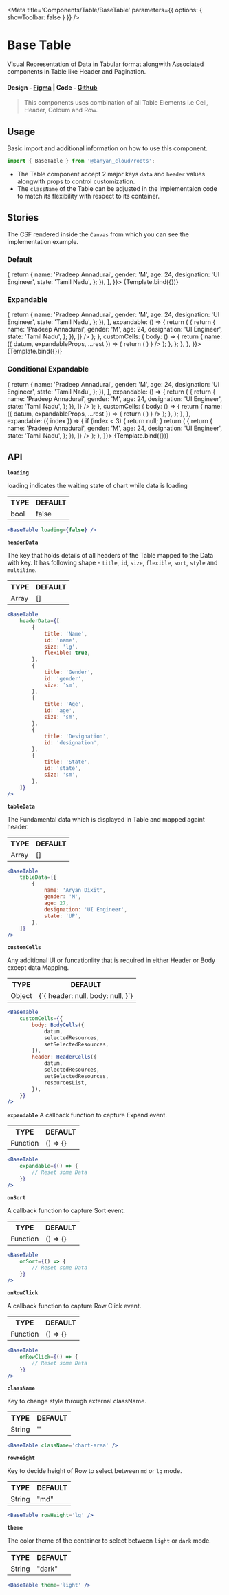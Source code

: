 
<Meta title='Components/Table/BaseTable' parameters={{ options: { showToolbar: false } }} />


# Base Table

Visual Representation of Data in Tabular format alongwith Associated components in Table like Header and Pagination.

#### Design - [Figma](https://www.figma.com/file/e9opoAtQHBo4vFd6u0Co98/Component-Library?type=design&node-id=1-5&mode=design&t=tXbQWENNIzmFNTVU-0) | Code - [Github](https://github.com/banyandata-cloud/roots/tree/main/components/table)

> This components uses combination of all Table Elements i.e Cell, Header, Coloum and Row.

## Usage

Basic import and additional information on how to use this component.

```js
import { BaseTable } from '@banyan_cloud/roots';
```

- The Table component accept 2 major keys `data` and `header` values alongwith props to control customization.
- The `className` of the Table can be adjusted in the implementaion code to match its flexibility with respect to its container.

## Stories

The CSF rendered inside the `Canvas` from which you can see the implementation example.

### Default

<Canvas>
	<Story
		name='Default'
		args={{
			headerData: [
				{
					title: 'Name',
					id: 'name',
					size: 'lg',
					flexible: true,
				},
				{
					title: 'Gender',
					id: 'gender',
					size: 'sm',
				},
				{
					title: 'Age',
					id: 'age',
					size: 'sm',
				},
				{
					title: 'Designation',
					id: 'designation',
					fallbackValue: 'NA',
				},
				{
					title: 'State',
					id: 'state',
					size: 'sm',
				},
			],
			tableData: [
				{
					name: 'Aryan Dixit',
					gender: 'M',
					age: 27,
					designation: 'UI Engineer',
					state: 'Uttar Pradesh',
				},
				{
					name: 'Jaidev Singh Bhui',
					gender: 'M',
					age: 23,
					designation: null,
					state: 'Delhi',
				},
				...[...Array(30).keys()].map(() => {
					return {
						name: 'Pradeep Annadurai',
						gender: 'M',
						age: 24,
						designation: 'UI Engineer',
						state: 'Tamil Nadu',
					};
				}),
			],
		}}>
		{Template.bind({})}
	</Story>
</Canvas>

### Expandable

<Canvas>
	<Story
		name='Expandable'
		args={{
			headerData: [
				{
					title: 'Name',
					id: 'name',
					size: 'lg',
					flexible: true,
				},
				{
					title: 'Gender',
					id: 'gender',
					size: 'sm',
				},
				{
					title: 'Age',
					id: 'age',
					size: 'sm',
				},
				{
					title: 'Designation',
					id: 'designation',
				},
				{
					title: 'State',
					id: 'state',
					size: 'sm',
				},
			],
			tableData: [
				{
					name: 'Aryan Dixit',
					gender: 'M',
					age: 27,
					designation: 'UI Engineer',
					state: 'Uttar Pradesh',
				},
				{
					name: 'Jaidev Singh Bhui',
					gender: 'M',
					age: 23,
					designation: 'UI Engineer',
					state: 'Delhi',
				},
				...[...Array(30).keys()].map(() => {
					return {
						name: 'Pradeep Annadurai',
						gender: 'M',
						age: 24,
						designation: 'UI Engineer',
						state: 'Tamil Nadu',
					};
				}),
			],
			expandable: () => {
				return (
					<BaseTable
						headerData={[
							{
								title: 'Name',
								id: 'name',
								size: 'lg',
								flexible: true,
							},
							{
								title: 'Gender',
								id: 'gender',
								size: 'sm',
							},
							{
								title: 'Age',
								id: 'age',
								size: 'sm',
							},
							{
								title: 'Designation',
								id: 'designation',
							},
							{
								title: 'State',
								id: 'state',
								size: 'sm',
							},
						]}
						tableData={[
							{
								name: 'Aryan Dixit',
								gender: 'M',
								age: 27,
								designation: 'UI Engineer',
								state: 'Uttar Pradesh',
							},
							{
								name: 'Jaidev Singh Bhui',
								gender: 'M',
								age: 23,
								designation: 'UI Engineer',
								state: 'Delhi',
							},
							...[...Array(30).keys()].map(() => {
								return {
									name: 'Pradeep Annadurai',
									gender: 'M',
									age: 24,
									designation: 'UI Engineer',
									state: 'Tamil Nadu',
								};
							}),
						]}
					/>
				);
			},
			customCells: {
				body: () => {
					return {
						name: ({ datum, expandableProps, ...rest }) => {
							return (
								<TableCellV2
									{...rest}
									component3={
										!expandableProps?.disabled && (
											<Button
												{...expandableProps}
												// eslint-disable-next-line no-underscore-dangle
												title={
													expandableProps?._expanded
														? 'Collapse'
														: 'Expand'
												}
												size='auto'
											/>
										)
									}
								/>
							);
						},
					};
				},
			},
		}}>
		{Template.bind({})}
	</Story>
</Canvas>

### Conditional Expandable

<Canvas>
	<Story
		name='Conditional Expandable'
		args={{
			headerData: [
				{
					title: 'Name',
					id: 'name',
					size: 'lg',
					flexible: true,
				},
				{
					title: 'Gender',
					id: 'gender',
					size: 'sm',
				},
				{
					title: 'Age',
					id: 'age',
					size: 'sm',
				},
				{
					title: 'Designation',
					id: 'designation',
				},
				{
					title: 'State',
					id: 'state',
					size: 'sm',
				},
			],
			tableData: [
				{
					name: 'Aryan Dixit',
					gender: 'M',
					age: 27,
					designation: 'UI Engineer',
					state: 'Uttar Pradesh',
				},
				{
					name: 'Jaidev Singh Bhui',
					gender: 'M',
					age: 23,
					designation: 'UI Engineer',
					state: 'Delhi',
				},
				...[...Array(30).keys()].map(() => {
					return {
						name: 'Pradeep Annadurai',
						gender: 'M',
						age: 24,
						designation: 'UI Engineer',
						state: 'Tamil Nadu',
					};
				}),
			],
			expandable: () => {
				return (
					<BaseTable
						headerData={[
							{
								title: 'Name',
								id: 'name',
								size: 'lg',
								flexible: true,
							},
							{
								title: 'Gender',
								id: 'gender',
								size: 'sm',
							},
							{
								title: 'Age',
								id: 'age',
								size: 'sm',
							},
							{
								title: 'Designation',
								id: 'designation',
							},
							{
								title: 'State',
								id: 'state',
								size: 'sm',
							},
						]}
						tableData={[
							{
								name: 'Jaidev Singh Bhui',
								gender: 'M',
								age: 23,
								designation: 'UI Engineer',
								state: 'Delhi',
							},
							...[...Array(30).keys()].map(() => {
								return {
									name: 'Pradeep Annadurai',
									gender: 'M',
									age: 24,
									designation: 'UI Engineer',
									state: 'Tamil Nadu',
								};
							}),
						]}
					/>
				);
			},
			customCells: {
				body: () => {
					return {
						name: ({ datum, expandableProps, ...rest }) => {
							return (
								<TableCellV2
									{...rest}
									component3={
										!expandableProps?.disabled && (
											<Button
												{...expandableProps}
												// eslint-disable-next-line no-underscore-dangle
												title={
													expandableProps?._expanded
														? 'Collapse'
														: 'Expand'
												}
												size='auto'
											/>
										)
									}
								/>
							);
						},
					};
				},
			},
			expandable: ({ index }) => {
				if (index < 3) {
					return null;
				}
				return (
					<BaseTable
						headerData={[
							{
								title: 'Name',
								id: 'name',
								size: 'lg',
								flexible: true,
							},
							{
								title: 'Gender',
								id: 'gender',
								size: 'sm',
							},
							{
								title: 'Age',
								id: 'age',
								size: 'sm',
							},
							{
								title: 'Designation',
								id: 'designation',
							},
							{
								title: 'State',
								id: 'state',
								size: 'sm',
							},
						]}
						tableData={[
							{
								name: 'Aryan Dixit',
								gender: 'M',
								age: 27,
								designation: 'UI Engineer',
								state: 'Uttar Pradesh',
							},
							{
								name: 'Jaidev Singh Bhui',
								gender: 'M',
								age: 23,
								designation: 'UI Engineer',
								state: 'Delhi',
							},
							...[...Array(30).keys()].map(() => {
								return {
									name: 'Pradeep Annadurai',
									gender: 'M',
									age: 24,
									designation: 'UI Engineer',
									state: 'Tamil Nadu',
								};
							}),
						]}
					/>
				);
			},
		}}>
		{Template.bind({})}
	</Story>
</Canvas>

## API

**`loading`**

loading indicates the waiting state of chart while data is loading

<table style={{ width: '100%' }}>
	<tr>
		<th style={{ textAlign: 'left', width: '50%' }}>TYPE</th>
		<th style={{ textAlign: 'left', width: '50%' }}>DEFAULT</th>
	</tr>
	<tr>
		<td>bool</td>
		<td>false</td>
	</tr>
</table>

```jsx
<BaseTable loading={false} />
```

**`headerData`**

The key that holds details of all headers of the Table mapped to the Data with key.
It has following shape - `title`, `id`, `size`, `flexible`, `sort`, `style` and `multiline`.

<table style={{ width: '100%' }}>
	<tr>
		<th style={{ textAlign: 'left', width: '50%' }}>TYPE</th>
		<th style={{ textAlign: 'left', width: '50%' }}>DEFAULT</th>
	</tr>
	<tr>
		<td>Array</td>
		<td>[]</td>
	</tr>
</table>

```jsx
<BaseTable
	headerData={[
		{
			title: 'Name',
			id: 'name',
			size: 'lg',
			flexible: true,
		},
		{
			title: 'Gender',
			id: 'gender',
			size: 'sm',
		},
		{
			title: 'Age',
			id: 'age',
			size: 'sm',
		},
		{
			title: 'Designation',
			id: 'designation',
		},
		{
			title: 'State',
			id: 'state',
			size: 'sm',
		},
	]}
/>
```

**`tableData`**

The Fundamental data which is displayed in Table and mapped againt header.

<table style={{ width: '100%' }}>
	<tr>
		<th style={{ textAlign: 'left', width: '50%' }}>TYPE</th>
		<th style={{ textAlign: 'left', width: '50%' }}>DEFAULT</th>
	</tr>
	<tr>
		<td>Array</td>
		<td>[]</td>
	</tr>
</table>

```jsx
<BaseTable
	tableData={[
		{
			name: 'Aryan Dixit',
			gender: 'M',
			age: 27,
			designation: 'UI Engineer',
			state: 'UP',
		},
	]}
/>
```

**`customCells`**

Any additional UI or funcationlity that is required in either Header or Body except data Mapping.

<table style={{ width: '100%' }}>
	<tr>
		<th style={{ textAlign: 'left', width: '50%' }}>TYPE</th>
		<th style={{ textAlign: 'left', width: '50%' }}>DEFAULT</th>
	</tr>
	<tr>
		<td>Object</td>
		<td>
			{`{
				header: null,
				body: null,
			}`}
		</td>
	</tr>
</table>

```jsx
<BaseTable
	customCells={{
		body: BodyCells({
			datum,
			selectedResources,
			setSelectedResources,
		}),
		header: HeaderCells({
			datum,
			selectedResources,
			setSelectedResources,
			resourcesList,
		}),
	}}
/>
```

**`expandable`**
A callback function to capture Expand event.

<table style={{ width: '100%' }}>
	<tr>
		<th style={{ textAlign: 'left', width: '50%' }}>TYPE</th>
		<th style={{ textAlign: 'left', width: '50%' }}>DEFAULT</th>
	</tr>
	<tr>
		<td>Function</td>
		<td>() => {}</td>
	</tr>
</table>

```jsx
<BaseTable
	expandable={() => {
		// Reset some Data
	}}
/>
```

**`onSort`**

A callback function to capture Sort event.

<table style={{ width: '100%' }}>
	<tr>
		<th style={{ textAlign: 'left', width: '50%' }}>TYPE</th>
		<th style={{ textAlign: 'left', width: '50%' }}>DEFAULT</th>
	</tr>
	<tr>
		<td>Function</td>
		<td>() => {}</td>
	</tr>
</table>

```jsx
<BaseTable
	onSort={() => {
		// Reset some Data
	}}
/>
```

**`onRowClick`**

A callback function to capture Row Click event.

<table style={{ width: '100%' }}>
	<tr>
		<th style={{ textAlign: 'left', width: '50%' }}>TYPE</th>
		<th style={{ textAlign: 'left', width: '50%' }}>DEFAULT</th>
	</tr>
	<tr>
		<td>Function</td>
		<td>() => {}</td>
	</tr>
</table>

```jsx
<BaseTable
	onRowClick={() => {
		// Reset some Data
	}}
/>
```

**`className`**

Key to change style through external className.

<table style={{ width: '100%' }}>
	<tr>
		<th style={{ textAlign: 'left', width: '50%' }}>TYPE</th>
		<th style={{ textAlign: 'left', width: '50%' }}>DEFAULT</th>
	</tr>
	<tr>
		<td>String</td>
		<td>''</td>
	</tr>
</table>

```jsx
<BaseTable className='chart-area' />
```

**`rowHeight`**

Key to decide height of Row to select between `md` or `lg` mode.

<table style={{ width: '100%' }}>
	<tr>
		<th style={{ textAlign: 'left', width: '50%' }}>TYPE</th>
		<th style={{ textAlign: 'left', width: '50%' }}>DEFAULT</th>
	</tr>
	<tr>
		<td>String</td>
		<td>"md"</td>
	</tr>
</table>

```jsx
<BaseTable rowHeight='lg' />
```

**`theme`**

The color theme of the container to select between `light` or `dark` mode.

<table style={{ width: '100%' }}>
	<tr>
		<th style={{ textAlign: 'left', width: '50%' }}>TYPE</th>
		<th style={{ textAlign: 'left', width: '50%' }}>DEFAULT</th>
	</tr>
	<tr>
		<td>String</td>
		<td>"dark"</td>
	</tr>
</table>

```jsx
<BaseTable theme='light' />
```
